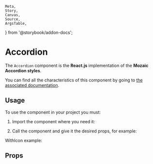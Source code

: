     Meta,
    Story,
    Canvas,
    Source,
    ArgsTable,
} from '@storybook/addon-docs';

<Meta title="Components/Accordion" component={Accordion} argTypes={argTypes}/>

# Accordion

The `Accordion` component is the **React.js** implementation of the **Mozaic Accordion styles**.

You can find all the characteristics of this component by going to [the associated documentation](https://mozaic.adeo.cloud/Components/Accordion/).

## Usage

To use the component in your project you must:

1. Import the component where you need it:

<Source
    language="javascript"
    code="import { Accordion } from '@mozaic-ds/react';"
/>

2. Call the component and give it the desired props, for example:

<Canvas withSource="open">
    <Story story={Controls}/>
</Canvas>

WithIcon example:

<Canvas withSource="open">
    <Story story={ControlsWithIcon}/>
</Canvas>



## Props

<ArgsTable of={Accordion}/>

